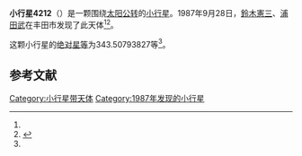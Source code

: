 {{Infobox planet
| bgcolour = #FFFFC0
| name = 4212 Sansyu-Asuke
| symbol = 
| image = 
| caption = 
| discovery = yes
| discovery_ref = 
| discoverer = [[鈴木憲三|鈴木憲三]]、[[浦田武|浦田武]]
| discovery_site = [[丰田市|丰田市]] 
| discovered = 1987年9月28日
| designations = yes
| mp_name = 
| named_after = 
| alt_names = 1987 SB2/ 1948 WJ / 1978 EB4 / 1982 YD1
| mp_category = [[主带小行星|主带小行星]]
| orbit_ref = <ref name="a">[http://ssd.jpl.nasa.gov/sbdb.cgi?sstr=4212 4212 Sansyu-Asuke] {{Wayback|url=http://ssd.jpl.nasa.gov/sbdb.cgi?sstr=4212 |date=20201124004342 }}，小行星數據庫瀏覽器（JPL Small-Body Database Browser）－[[美国国家航空航天局|美国国家航空航天局]]喷气推进实验室</ref>
| epoch = 2456400.5 (2013年4月18日更新)
| aphelion = {{convert|3.936067896836485|AU|km|3|abbr=on|lk=out}}
| perihelion = {{convert|2.361782377797262|AU|km|3|abbr=on}}
| semimajor = {{convert|3.148925137316873|AU|km|3|abbr=on}}
| eccentricity = 0.249971887
| period = 2040.994952 [[日|日]]<br />5.59[[儒略年|儒略年]]
| avg_speed = 
| inclination = 14.87361875984095
| asc_node = 22.30245715353893
| mean_anomaly = 
| arg_peri = 343.50793827
| satellites = 
| physical_characteristics = yes
| dimensions = 
| mass = 
| density = 
| surface_grav = 
| escape_velocity = 
| sidereal_day = 
| axial_tilt = 
| pole_ecliptic_lat = 
| pole_ecliptic_lon = 
| albedo = 
| temperatures= 
| temp_name1 = 
| mean_temp_1 = 
| max_temp_1 = 
| temp_name2 = 
| max_temp_2 = 
| spectral_type = 
| abs_magnitude = 343.50793827
}}

'''小行星4212'''（{{lang-en|4212 Sansyu-Asuke}}）是一颗围绕[[太阳|太阳]][[公转|公转]]的[[小行星|小行星]]。1987年9月28日，[[鈴木憲三|鈴木憲三]]、[[浦田武|浦田武]]在丰田市发现了此天体<ref name="a" /><ref>{{cite news|title=小行星列表|url=http://cfa-www.harvard.edu/iau/lists/NumberedMPs.txt|accessdate=2013-07-08|newspaper=哈佛大学|archive-date=2008-05-17|archive-url=https://web.archive.org/web/20080517010638/http://cfa-www.harvard.edu/iau/lists/NumberedMPs.txt|dead-url=no}}</ref>。

这颗小行星的[[绝对星等|绝对星等]]为343.50793827等<ref name="a" />。

==参考文献==
{{reflist}}
{{Minor Planet Number|[[小行星4211|小行星4211]]|[[小行星4213|小行星4213]]}}

{{小天体}}

[[Category:小行星带天体|Category:小行星带天体]]
[[Category:1987年发现的小行星|Category:1987年发现的小行星]]

{{asteroid-stub}}